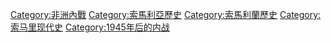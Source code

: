 {{Commonscat|Somali Civil War}}

[[Category:非洲內戰|Category:非洲內戰]]
[[Category:索馬利亞歷史|Category:索馬利亞歷史]]
[[Category:索馬利蘭歷史|Category:索馬利蘭歷史]]
[[Category:索马里现代史|Category:索马里现代史]]
[[Category:1945年后的内战|Category:1945年后的内战]]
